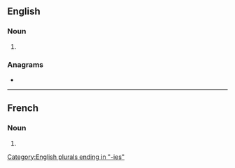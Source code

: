 ==English==

===Noun===
{{head|en|noun plural form}}

# {{plural of|antinomy|lang=en}}

===Anagrams===
* {{anagrams|en|a=aeiimnnost|antimonies|neointimas|semination}}

[[Category:English plurals ending in "-ies"]]

----

==French==

===Noun===
{{head|fr|noun plural form|g=f}}

# {{plural of|antinomie|lang=fr}}
